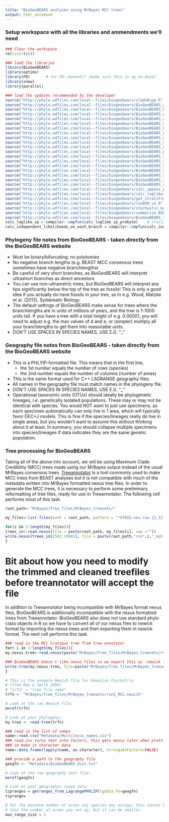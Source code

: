 ```yaml
---
title: "BioGeoBEARS analyses using MrBayes MCC trees"
output: html_notebook
---
```


### Setup workspace with all the libraries and ammendments we'll need

```r
### Clear the workspace
rm(list=ls())

### load the libraries
library(BioGeoBEARS)
library(optimx)
library(FD)       # for FD::maxent() (make sure this is up-to-date)
library(snow)
library(parallel)

### load the updates recommended by the developer
source("http://phylo.wdfiles.com/local--files/biogeobears/cladoRcpp.R") # (needed now that traits model added; source FIRST!)
source("http://phylo.wdfiles.com/local--files/biogeobears/BioGeoBEARS_add_fossils_randomly_v1.R")
source("http://phylo.wdfiles.com/local--files/biogeobears/BioGeoBEARS_basics_v1.R")
source("http://phylo.wdfiles.com/local--files/biogeobears/BioGeoBEARS_calc_transition_matrices_v1.R")
source("http://phylo.wdfiles.com/local--files/biogeobears/BioGeoBEARS_classes_v1.R")
source("http://phylo.wdfiles.com/local--files/biogeobears/BioGeoBEARS_detection_v1.R")
source("http://phylo.wdfiles.com/local--files/biogeobears/BioGeoBEARS_DNA_cladogenesis_sim_v1.R")
source("http://phylo.wdfiles.com/local--files/biogeobears/BioGeoBEARS_extract_Qmat_COOmat_v1.R")
source("http://phylo.wdfiles.com/local--files/biogeobears/BioGeoBEARS_generics_v1.R")
source("http://phylo.wdfiles.com/local--files/biogeobears/BioGeoBEARS_models_v1.R")
source("http://phylo.wdfiles.com/local--files/biogeobears/BioGeoBEARS_on_multiple_trees_v1.R")
source("http://phylo.wdfiles.com/local--files/biogeobears/BioGeoBEARS_plots_v1.R")
source("http://phylo.wdfiles.com/local--files/biogeobears/BioGeoBEARS_readwrite_v1.R")
source("http://phylo.wdfiles.com/local--files/biogeobears/BioGeoBEARS_simulate_v1.R")
source("http://phylo.wdfiles.com/local--files/biogeobears/BioGeoBEARS_SSEsim_makePlots_v1.R")
source("http://phylo.wdfiles.com/local--files/biogeobears/BioGeoBEARS_SSEsim_v1.R")
source("http://phylo.wdfiles.com/local--files/biogeobears/BioGeoBEARS_stochastic_mapping_v1.R")
source("http://phylo.wdfiles.com/local--files/biogeobears/BioGeoBEARS_stratified_v1.R")
source("http://phylo.wdfiles.com/local--files/biogeobears/BioGeoBEARS_univ_model_v1.R")
source("http://phylo.wdfiles.com/local--files/biogeobears/calc_uppass_probs_v1.R")
source("http://phylo.wdfiles.com/local--files/biogeobears/calc_loglike_sp_v01.R")
source("http://phylo.wdfiles.com/local--files/biogeobears/get_stratified_subbranch_top_downpass_likelihoods_v1.R")
source("http://phylo.wdfiles.com/local--files/biogeobears/runBSM_v1.R")
source("http://phylo.wdfiles.com/local--files/biogeobears/stochastic_map_given_inputs.R")
source("http://phylo.wdfiles.com/local--files/biogeobears/summarize_BSM_tables_v1.R")
source("http://phylo.wdfiles.com/local--files/biogeobears/BioGeoBEARS_traits_v1.R") # added traits model
calc_loglike_sp = compiler::cmpfun(calc_loglike_sp_prebyte)    # crucial to fix bug in uppass calculations
calc_independent_likelihoods_on_each_branch = compiler::cmpfun(calc_independent_likelihoods_on_each_branch_prebyte)
```

### Phylogeny file notes from BioGeoBEARS - taken directly from the BioGeoBEARS website
* Must be binary/bifurcating: no polytomies
* No negative branch lengths (e.g. BEAST MCC consensus trees sometimes have negative branchlengths)
* Be careful of very short branches, as BioGeoBEARS will interpret ultrashort branches as direct ancestors
* You can use non-ultrametric trees, but BioGeoBEARS will interpret any tips significantly below the top of the tree as fossils!  This is only a good idea if you actually do have fossils in your tree, as in e.g. Wood, Matzke et al. (2013), Systematic Biology.
* The default settings of BioGeoBEARS make sense for trees where the branchlengths are in units of millions of years, and the tree is 1-1000 units tall. If you have a tree with a total height of e.g. 0.00001, you will need to adjust e.g. the max values of d and e, or (simpler) multiply all your branchlengths to get them into reasonable units.
* DON'T USE SPACES IN SPECIES NAMES, USE E.G. "_"

### Geography file notes from BioGeoBEARS - taken directly from the BioGeoBEARS website
* This is a PHLYIP-formatted file. This means that in the first line,
    + the 1st number equals the number of rows (species)
    + the 2nd number equals the number of columns (number of areas)
* This is the same format used for C++ LAGRANGE geography files.
* All names in the geography file must match names in the phylogeny file.
* DON'T USE SPACES IN SPECIES NAMES, USE E.G. "_"
* Operational taxonomic units (OTUs) should ideally be phylogenetic lineages, i.e. genetically isolated populations.  These may or may not be identical with species.  You would NOT want to just use specimens, as each specimen automatically can only live in 1 area, which will typically favor DEC+J models. This is fine if the species/lineages really do live in single areas, but you wouldn't want to assume this without thinking about it at least. In summary, you should collapse multiple specimens into species/lineages if data indicates they are the same genetic population.

### Tree processing for BioGeoBEARS
Taking all of the above into account, we will be using Maximum Clade Credibility (MCC) trees made using our MrBayes output instead of the usual MrBayes consensus trees. [Treeannotator](http://beast.bio.ed.ac.uk/treeannotator) is a tool commonly used to make MCC trees from BEAST analyses but it is not compatible with much of the metadata written into MrBayes formatted nexus tree files. In order to generate the MCC trees, it is necessary to perform some preliminary reformatting of tree files, ready for use in Treeannotator. The following cell performs most of this task.

```r
root_path<-"MrBayes/Tree_files/MrBayes_treesets/"

my_files<-list.files(path = root_path, pattern = "*GTRIG.nex.run.{2,3}t")

for(i in 1:length(my_files)){
trees_in<-read.nexus(file = paste(root_path, my_files[i], sep =""))
write.nexus(trees_in[2501:10001], file = paste(root_path,"run",i,"_out.t", sep=''))
}
```

# Bit about how you need to modify the trimmed and cleaned treefiles before treannotator will accept the file

In addition to Treeannotator being incompatible with MrBayes format nexus files, BioGeoBEARS is additionally incompatible with the nexus formatted trees from Treeannotator. BioGeoBEARS also does not use standard phylo class objects in R so we have to convert all of our nexus files to newick format by importing the nexus trees and then exporting them in newick format. The next cell performs this task.

```r
### read in the MCC Cratopus tree from tree annotator
for( i in 1:length(my_files)){
my.nexus.tree<-read.nexus(paste("MrBayes/Tree_files/MrBayes_treesets/run",i,"_out.t.MCC", sep=""))

### BioGeoBEARS doesn't like nexus files so we export this as .newick format and reimport it.
write.tree(my.nexus.tree, file=paste("MrBayes/Tree_files/MrBayes_treesets/run",i,"_MCC.newick", sep=""))
}
```

```r
# This is the example Newick file for Hawaiian Psychotria
# (from Ree & Smith 2008)
# "trfn" = "tree file name"
trfn <- "MrBayes/Tree_files/MrBayes_treesets/run1_MCC.newick"

# Look at the raw Newick file:
moref(trfn)

# Look at your phylogeny:
my.tree <- read.tree(trfn)

### read in the list of names
name<-read.csv("Metadata/Multilocus_names.csv")
### read.csv turns text into factors, this gets messy later when plotting
### so make it character data
name<-data.frame(lapply(name, as.character), stringsAsFactors=FALSE)

### provide a path to the geography file
geogfn <- "Metadata/BioGeoBEARS_dist.txt"

# Look at the raw geography text file:
moref(geogfn)

# Look at your geographic range data:
tipranges = getranges_from_LagrangePHYLIP(lgdata_fn=geogfn)
tipranges

# Set the maximum number of areas any species may occupy; this cannot be larger
# than the number of areas you set up, but it can be smaller.
max_range_size = 2
```

